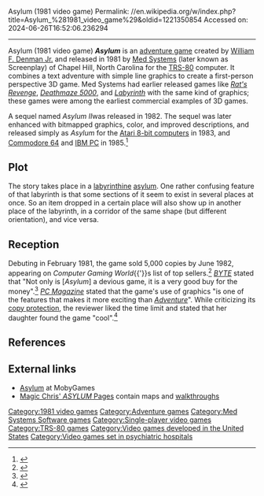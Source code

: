 Asylum (1981 video game)
Permalink: //en.wikipedia.org/w/index.php?title=Asylum_%281981_video_game%29&oldid=1221350854
Accessed on: 2024-06-26T16:52:06.236294



------
Asylum (1981 video game)
{{refimprove|date=October 2017}}
{{Infobox video game
| title          = Asylum
| developer      = [[William F. Denman Jr.]]
| publisher      = [[Med Systems]]
| released       = {{Video game release|WW|February 1981{{r|lombardy1982sepoct}}}}
| genre          = [[Adventure game|Adventure]]
| modes          = [[Single-player video game|Single-player]]
| platforms      = [[TRS-80]]
| image          = 
| caption        = 
| alt            = 
}}'''''Asylum''''' is an [[adventure game]] created by [[William F. Denman Jr.]] and released in 1981 by [[Med Systems]] (later known as Screenplay) of Chapel Hill, North Carolina for the [[TRS-80]] computer. It combines a text adventure with simple line graphics to create a first-person perspective 3D game. Med Systems had earlier released games like ''[[Rat's Revenge]]'', ''[[Deathmaze 5000]]'', and ''[[Labyrinth (1980 video game)|Labyrinth]]'' with the same kind of graphics; these games were among the earliest commercial examples of 3D games.

A sequel named ''Asylum II ''was released in 1982. The sequel was later enhanced with bitmapped graphics, color, and improved descriptions, and released simply as ''Asylum'' for the [[Atari 8-bit computers]] in 1983, and [[Commodore 64]] and [[IBM PC]] in 1985.<ref>{{cite web | url=http://www.trs-80.org/asylum/ | title=Asylum | publisher=TRS-80.org | accessdate=2022-02-04}}</ref>

==Plot==
The story takes place in a [[labyrinth]]ine [[Psychiatric hospital|asylum]]. One rather confusing feature of that labyrinth is that some sections of it seem to exist in several places at once. So an item dropped in a certain place will also show up in another place of the labyrinth, in a corridor of the same shape (but different orientation), and vice versa.

==Reception==
Debuting in February 1981, the game sold 5,000 copies by June 1982, appearing on ''Computer Gaming World''{{'}}s list of top sellers.<ref name="lombardy1982sepoct">{{cite magazine |title=Inside the Industry |url=http://www.cgwmuseum.org/galleries/index.php?year=1982&pub=2&id=6 |format=PDF |magazine=[[Computer Gaming World]] |page=2 | date=September–October 1982 | accessdate= 2016-03-28}}</ref> ''[[BYTE]]'' stated that "Not only is [''Asylum''] a devious game, it is a very good buy for the money".<ref name="byte198112">{{cite news | url=https://archive.org/stream/byte-magazine-1981-12/1981_12_BYTE_06-12_Computer_Games#page/n37/mode/2up | title=The Coinless Arcade | work=BYTE | date=December 1981 | accessdate=19 October 2013 | pages=38–41}}</ref> ''[[PC Magazine]]'' stated that the game's use of graphics "is one of the features that makes it more exciting than ''[[Colossal Cave Adventure|Adventure]]''". While criticizing its [[copy protection]], the reviewer liked the time limit and stated that her daughter found the game "cool".<ref name="vangelder198212">{{cite news | url=https://books.google.com/books?id=vy3cBZkjbZgC&pg=RA1-PA131 | title=Superplayers Run The Gauntlet | work=PC | date=December 1982 | accessdate=18 January 2015 | author=Van Gelder, Lindsy | pages=131}}</ref>

==References==
{{reflist}}

== External links ==
* [https://www.mobygames.com/game/64947/asylum/ Asylum] at MobyGames
* [http://www.swobi.at/asylum/asylum.html Magic Chris' ''ASYLUM'' Pages] contain maps and [[Strategy guide|walkthroughs]]

[[Category:1981 video games]]
[[Category:Adventure games]]
[[Category:Med Systems Software games]]
[[Category:Single-player video games]]
[[Category:TRS-80 games]]
[[Category:Video games developed in the United States]]
[[Category:Video games set in psychiatric hospitals]]